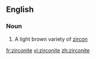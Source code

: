 ==English==

===Noun===
{{en-noun}}

#{{mineralogy}} A light brown variety of [[zircon]]

[[fr:zirconite]]
[[vi:zirconite]]
[[zh:zirconite]]